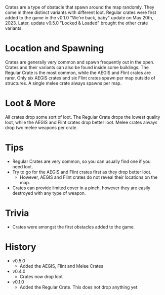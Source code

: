 Crates are a type of obstacle that spawn around the map randomly. They come in three distinct variants with different loot. Regular crates were first added to the game in the v0.1.0 "We're back, baby" update on May 20th, 2023. Later, update v0.5.0 "Locked & Loaded" brought the other crate variants.

# Location and Spawning

Crates are generally very common and spawn frequently out in the open. Crates and their variants can also be found inside some buildings. The Regular Crate is the most common, while the AEGIS and Flint crates are rarer. Only six AEGIS crates and six Flint crates spawn per map outside of structures. A single melee crate always spawns per map.

# Loot & More

All crates drop some sort of loot. The Regular Crate drops the lowest quality loot, while the AEGIS and Flint crates drop better loot. Melee crates always drop two melee weapons per crate.

# Tips

- Regular Crates are very common, so you can usually find one if you need loot.
- Try to go for the AEGIS and Flint crates first as they drop better loot.
  - However, AEGIS and Flint crates do not reveal their locations on the map.
- Crates can provide limited cover in a pinch, however they are easily destroyed with any type of weapon.

# Trivia

- Crates were amongst the first obstacles added to the game.

# History
- v0.5.0
  - Added the AEGIS, Flint and Melee Crates
- v0.4.0
  - Crates now drop loot
- v0.1.0 
  - Added the Regular Crate. This does not drop anything yet